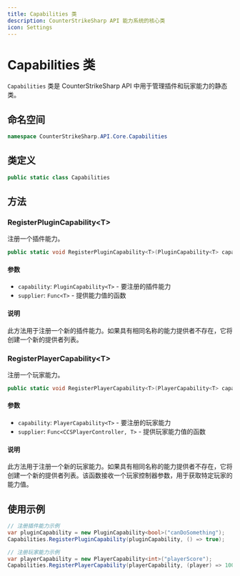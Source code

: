 ```yaml
---
title: Capabilities 类
description: CounterStrikeSharp API 能力系统的核心类
icon: Settings
---
```


# Capabilities 类

`Capabilities` 类是 CounterStrikeSharp API 中用于管理插件和玩家能力的静态类。

## 命名空间

```csharp
namespace CounterStrikeSharp.API.Core.Capabilities
```

## 类定义

```csharp
public static class Capabilities
```

## 方法

### RegisterPluginCapability&lt;T&gt;

注册一个插件能力。

```csharp
public static void RegisterPluginCapability<T>(PluginCapability<T> capability, Func<T> supplier)
```

#### 参数

- `capability`: `PluginCapability<T>` - 要注册的插件能力
- `supplier`: `Func<T>` - 提供能力值的函数

#### 说明

此方法用于注册一个新的插件能力。如果具有相同名称的能力提供者不存在，它将创建一个新的提供者列表。

### RegisterPlayerCapability&lt;T&gt;

注册一个玩家能力。

```csharp
public static void RegisterPlayerCapability<T>(PlayerCapability<T> capability, Func<CCSPlayerController, T> supplier)
```

#### 参数

- `capability`: `PlayerCapability<T>` - 要注册的玩家能力
- `supplier`: `Func<CCSPlayerController, T>` - 提供玩家能力值的函数

#### 说明

此方法用于注册一个新的玩家能力。如果具有相同名称的能力提供者不存在，它将创建一个新的提供者列表。该函数接收一个玩家控制器参数，用于获取特定玩家的能力值。

## 使用示例

```csharp
// 注册插件能力示例
var pluginCapability = new PluginCapability<bool>("canDoSomething");
Capabilities.RegisterPluginCapability(pluginCapability, () => true);

// 注册玩家能力示例
var playerCapability = new PlayerCapability<int>("playerScore");
Capabilities.RegisterPlayerCapability(playerCapability, (player) => 100);
``` 